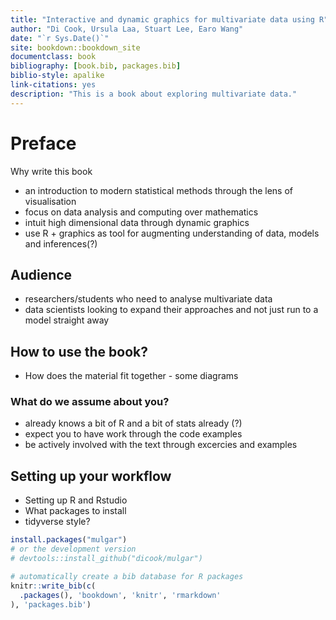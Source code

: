 ```yaml
--- 
title: "Interactive and dynamic graphics for multivariate data using R"
author: "Di Cook, Ursula Laa, Stuart Lee, Earo Wang"
date: "`r Sys.Date()`"
site: bookdown::bookdown_site
documentclass: book
bibliography: [book.bib, packages.bib]
biblio-style: apalike
link-citations: yes
description: "This is a book about exploring multivariate data."
---
```


# Preface {-}

Why write this book

* an introduction to modern statistical methods through the lens of visualisation
* focus on data analysis and computing over mathematics
* intuit high dimensional data through dynamic graphics
* use R + graphics as tool for augmenting understanding of data, models and inferences(?)

## Audience


* researchers/students who need to analyse multivariate data
* data scientists looking to expand their approaches and not just run to a model straight away


## How to use the book?

* How does the material fit together  - some diagrams


### What do we assume about you?

* already knows a bit of R and a bit of stats already (?)
* expect you to have work through the code examples
* be actively involved with the text through excercies and examples


## Setting up your workflow

* Setting up R and Rstudio
* What packages to install
* tidyverse style?

```r
install.packages("mulgar")
# or the development version
# devtools::install_github("dicook/mulgar")
```


```r
# automatically create a bib database for R packages
knitr::write_bib(c(
  .packages(), 'bookdown', 'knitr', 'rmarkdown'
), 'packages.bib')
```
